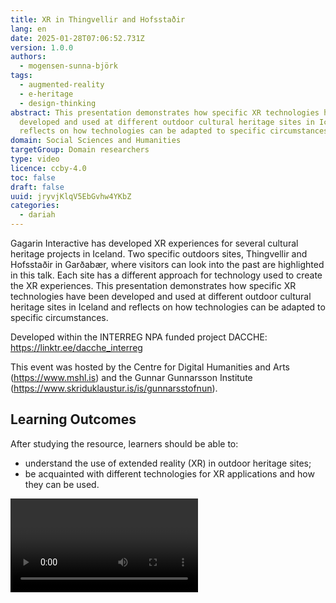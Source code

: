 ```yaml
---
title: XR in Thingvellir and Hofsstaðir
lang: en
date: 2025-01-28T07:06:52.731Z
version: 1.0.0
authors:
  - mogensen-sunna-björk
tags:
  - augmented-reality
  - e-heritage
  - design-thinking
abstract: This presentation demonstrates how specific XR technologies have been
  developed and used at different outdoor cultural heritage sites in Iceland and
  reflects on how technologies can be adapted to specific circumstances.
domain: Social Sciences and Humanities
targetGroup: Domain researchers
type: video
licence: ccby-4.0
toc: false
draft: false
uuid: jryvjKlqV5EbGvhw4YKbZ
categories:
  - dariah
---
```

Gagarin Interactive has developed XR experiences for several cultural heritage projects in Iceland. Two specific outdoors sites, Thingvellir and Hofsstaðir in Garðabær, where visitors can look into the past are highlighted in this talk. Each site has a different approach for technology used to create the XR experiences.  This presentation demonstrates how specific XR technologies have been developed and used at different outdoor cultural heritage sites in Iceland and reflects on how technologies can be adapted to specific circumstances.

Developed within the INTERREG NPA funded project DACCHE: https://linktr.ee/dacche_interreg

This event was hosted by the Centre for Digital Humanities and Arts (https://www.mshl.is) and the Gunnar Gunnarsson Institute (https://www.skriduklaustur.is/is/gunnarsstofnun).

## Learning Outcomes

After studying the resource, learners should be able to:

- understand the use of extended reality (XR) in outdoor heritage sites;
- be acquainted with different technologies for XR applications and how they can be used.

<Video provider="youtube" id="qBtZPoMQDc4?si=CkreuJON7sVfbEUU" caption="XR in Thingvellir and Hofsstaðir" />

